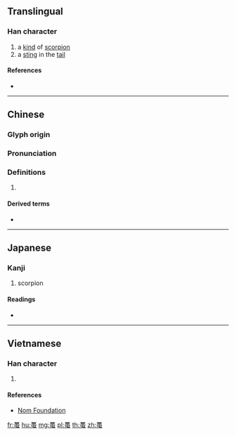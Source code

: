 {{character info/new}}
{{also|躉|虿}}
==Translingual==

===Han character===
{{Han char|rn=142|rad=虫|as=13|sn=19|four=44136|canj=TWBI|ids=⿱萬虫}}

# a [[kind]] of [[scorpion]]
# a [[sting]] in the [[tail]]

====References====
* {{Han ref|kx=1099.240|dkj=33694|dj=1563.250|hdz=42889.200|uh=8806|ud=34822|bh=F2E3|bd=62179}}

----

==Chinese==
{{zh-forms|s=虿}}

===Glyph origin===
{{Han etym}}

===Pronunciation===
{{zh-pron
|m=chài
|c=caai3
|h=pfs=
|md=
|mn=
|w=
|mc=y
|oc=y
|cat=n
}}

===Definitions===
{{zh-hanzi}}

# {{rfdef|lang=zh}}

====Derived terms====
* {{zh-l|水蠆}}

----

==Japanese==

===Kanji===
{{ja-kanji|grade=|rs=虫13}}

# scorpion

====Readings====
* {{ja-readings|on=[[たい]] (tai), [[たつ]] (tatsu), [[たち]] (tachi)|kun=|nanori=}}

----

==Vietnamese==

===Han character===
{{vi-hantu|[[nhất]]|rs=虫13}}

# {{defn|lang=vi|sort=虫13}}

====References====
* [http://nomfoundation.org/common/nom_details.php?codepoint=8806 Nom Foundation]

[[fr:蠆]]
[[hu:蠆]]
[[mg:蠆]]
[[pl:蠆]]
[[th:蠆]]
[[zh:蠆]]